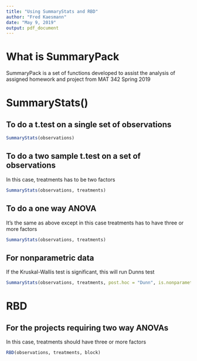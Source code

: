 ---
title: "Using SummaryStats and RBD"
author: "Fred Kaesmann"
date: "May 9, 2019"
output: pdf_document
---

# What is SummaryPack

SummaryPack is a set of functions developed to assist the analysis of
assigned homework and project from MAT 342 Spring 2019 

# SummaryStats()


## To do a t.test on a single set of observations
```{r SummaryStats, eval=FALSE}
SummaryStats(observations)
```

## To do a two sample t.test on a set of observations

In this case, treatments has to be two factors
```{r, eval=FALSE}
SummaryStats(observations, treatments)
```
 

## To do a one way ANOVA 
It's the same as above
except in this case treatments has to have three or more factors
```{r, eval=FALSE}
SummaryStats(observations, treatments)
```


## For nonparametric data
If the Kruskal-Wallis test is significant, this will run Dunns test
```{r, eval=FALSE}
SummaryStats(observations, treatments, post.hoc = "Dunn", is.nonparametric = TRUE)
```

# RBD
## For the projects requiring two way ANOVAs
In this case, treatments should have three or more factors
```{r RBD, eval=FALSE}
RBD(observations, treatments, block)
```



